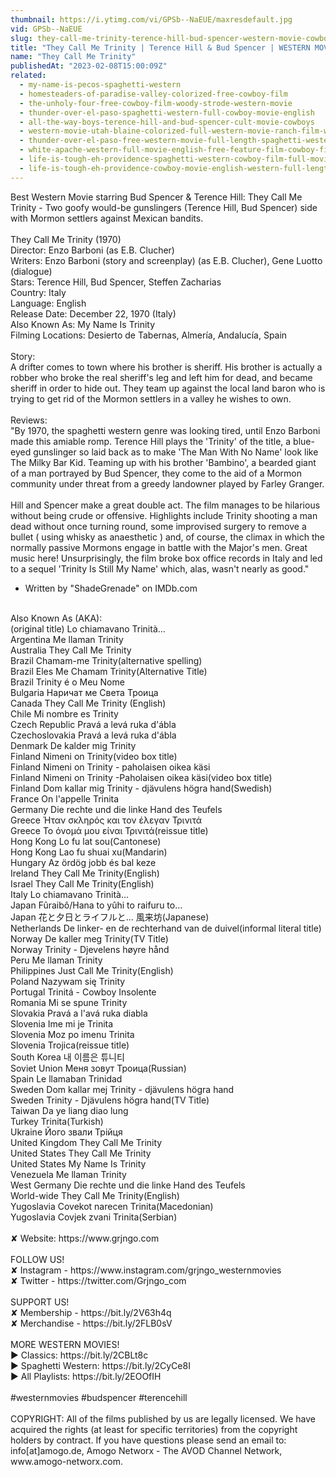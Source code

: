 ```yaml
---
thumbnail: https://i.ytimg.com/vi/GPSb--NaEUE/maxresdefault.jpg
vid: GPSb--NaEUE
slug: they-call-me-trinity-terence-hill-bud-spencer-western-movie-cowboy-film
title: "They Call Me Trinity | Terence Hill & Bud Spencer | WESTERN MOVIE | Cowboy Film"
name: "They Call Me Trinity"
publishedAt: "2023-02-08T15:00:09Z"
related:
  - my-name-is-pecos-spaghetti-western
  - homesteaders-of-paradise-valley-colorized-free-cowboy-film
  - the-unholy-four-free-cowboy-film-woody-strode-western-movie
  - thunder-over-el-paso-spaghetti-western-full-cowboy-movie-english
  - all-the-way-boys-terence-hill-and-bud-spencer-cult-movie-cowboys
  - western-movie-utah-blaine-colorized-full-western-movie-ranch-film-wild-west
  - thunder-over-el-paso-free-western-movie-full-length-spaghetti-western-full-action-movie
  - white-apache-western-full-movie-english-free-feature-film-cowboy-film
  - life-is-tough-eh-providence-spaghetti-western-cowboy-film-full-movie-english
  - life-is-tough-eh-providence-cowboy-movie-english-western-full-length
---
```


Best Western Movie starring Bud Spencer & Terence Hill: They Call Me Trinity - Two goofy would-be gunslingers (Terence Hill, Bud Spencer) side with Mormon settlers against Mexican bandits.<br />
<br />
They Call Me Trinity (1970)<br />
Director: Enzo Barboni (as E.B. Clucher)<br />
Writers: Enzo Barboni (story and screenplay) (as E.B. Clucher), Gene Luotto (dialogue)<br />
Stars: Terence Hill, Bud Spencer, Steffen Zacharias<br />
Country: Italy<br />
Language: English<br />
Release Date: December 22, 1970 (Italy)<br />
Also Known As: My Name Is Trinity<br />
Filming Locations: Desierto de Tabernas, Almería, Andalucía, Spain <br />
<br />
Story:<br />
A drifter comes to town where his brother is sheriff. His brother is actually a robber who broke the real sheriff's leg and left him for dead, and became sheriff in order to hide out. They team up against the local land baron who is trying to get rid of the Mormon settlers in a valley he wishes to own.<br />
<br />
Reviews:<br />
"By 1970, the spaghetti western genre was looking tired, until Enzo Barboni made this amiable romp. Terence Hill plays the 'Trinity' of the title, a blue-eyed gunslinger so laid back as to make 'The Man With No Name' look like The Milky Bar Kid. Teaming up with his brother 'Bambino', a bearded giant of a man portrayed by Bud Spencer, they come to the aid of a Mormon community under threat from a greedy landowner played by Farley Granger.<br />
<br />
Hill and Spencer make a great double act. The film manages to be hilarious without being crude or offensive. Highlights include Trinity shooting a man dead without once turning round, some improvised surgery to remove a bullet ( using whisky as anaesthetic ) and, of course, the climax in which the normally passive Mormons engage in battle with the Major's men. Great music here! Unsurprisingly, the film broke box office records in Italy and led to a sequel 'Trinity Is Still My Name' which, alas, wasn't nearly as good." <br />
- Written by "ShadeGrenade" on IMDb.com<br />
<br />
Also Known As (AKA):<br />
(original title) Lo chiamavano Trinità...<br />
Argentina Me llaman Trinity<br />
Australia They Call Me Trinity<br />
Brazil Chamam-me Trinity(alternative spelling)<br />
Brazil Eles Me Chamam Trinity(Alternative Title)<br />
Brazil Trinity é o Meu Nome<br />
Bulgaria Наричат ме Света Троица<br />
Canada They Call Me Trinity (English)<br />
Chile Mi nombre es Trinity<br />
Czech Republic Pravá a levá ruka d'ábla<br />
Czechoslovakia Pravá a levá ruka d'ábla<br />
Denmark De kalder mig Trinity<br />
Finland Nimeni on Trinity(video box title)<br />
Finland Nimeni on Trinity - paholaisen oikea käsi<br />
Finland Nimeni on Trinity -Paholaisen oikea käsi(video box title)<br />
Finland Dom kallar mig Trinity - djävulens högra hand(Swedish)<br />
France On l'appelle Trinita<br />
Germany Die rechte und die linke Hand des Teufels<br />
Greece Ήταν σκληρός και τον έλεγαν Τρινιτά<br />
Greece Το όνομά μου είναι Τρινιτά(reissue title)<br />
Hong Kong Lo fu lat sou(Cantonese)<br />
Hong Kong Lao fu shuai xu(Mandarin)<br />
Hungary Az ördög jobb és bal keze<br />
Ireland They Call Me Trinity(English)<br />
Israel They Call Me Trinity(English)<br />
Italy Lo chiamavano Trinità...<br />
Japan Fûraibô/Hana to yûhi to raifuru to...<br />
Japan 花と夕日とライフルと... 風来坊(Japanese)<br />
Netherlands De linker- en de rechterhand van de duivel(informal literal title)<br />
Norway De kaller meg Trinity(TV Title)<br />
Norway Trinity - Djevelens høyre hånd<br />
Peru Me llaman Trinity<br />
Philippines Just Call Me Trinity(English)<br />
Poland Nazywam się Trinity<br />
Portugal Trinitá - Cowboy Insolente<br />
Romania Mi se spune Trinity<br />
Slovakia Pravá a l'avá ruka diabla<br />
Slovenia Ime mi je Trinita<br />
Slovenia Moz po imenu Trinita<br />
Slovenia Trojica(reissue title)<br />
South Korea 내 이름은 튜니티<br />
Soviet Union Меня зовут Троица(Russian)<br />
Spain Le llamaban Trinidad<br />
Sweden Dom kallar mej Trinity - djävulens högra hand<br />
Sweden Trinity - Djävulens högra hand(TV Title)<br />
Taiwan Da ye liang diao lung<br />
Turkey Trinita(Turkish)<br />
Ukraine Його звали Трійця<br />
United Kingdom They Call Me Trinity<br />
United States They Call Me Trinity<br />
United States My Name Is Trinity<br />
Venezuela Me llaman Trinity<br />
West Germany Die rechte und die linke Hand des Teufels<br />
World-wide They Call Me Trinity(English)<br />
Yugoslavia Covekot narecen Trinita(Macedonian)<br />
Yugoslavia Covjek zvani Trinita(Serbian)<br />
<br />
✘ Website: https://www.grjngo.com<br />
<br />
FOLLOW US!<br />
✘ Instagram - https://www.instagram.com/grjngo_westernmovies<br />
✘ Twitter - https://twitter.com/Grjngo_com<br />
<br />
SUPPORT US!<br />
✘ Membership - https://bit.ly/2V63h4q<br />
✘ Merchandise - https://bit.ly/2FLB0sV<br />
<br />
MORE WESTERN MOVIES! <br />
► Classics: https://bit.ly/2CBLt8c <br />
► Spaghetti Western: https://bit.ly/2CyCe8I <br />
► All Playlists: https://bit.ly/2EOOfIH <br />
<br />
#westernmovies #budspencer #terencehill<br />
<br />
COPYRIGHT: All of the films published by us are legally licensed. We have acquired the rights (at least for specific territories) from the copyright holders by contract. If you have questions please send an email to: info[at]amogo.de, Amogo Networx - The AVOD Channel Network, www.amogo-networx.com.